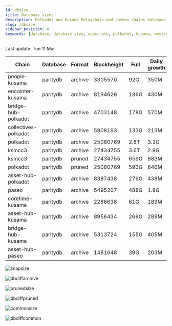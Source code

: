 ```yaml
---
id: dbsize
title: Database sizes
description: Polkadot and Kusama Relaychain and common chains database sizes
slug: /dbsize
sidebar_position: 4
keywords: [database, database size, substrate, polkadot, kusama, westend]
---
```



Last update: Tue 11 Mar

| Chain    | Database   | Format | Blockheight | Full         | Daily growth |
| ------------------------| ----------- | -------- | ------- | ---------- | ----- | 
| people-kusama | paritydb | archive | 3305570 | 92G | 350M |
| encointer-kusama | paritydb | archive | 8194626 | 186G | 430M |
| bridge-hub-polkadot | paritydb | archive | 4703148 | 178G | 570M |
| collectives-polkadot | paritydb | archive | 5908193 | 133G | 213M |
| polkadot | paritydb | archive | 25080769 | 2.8T | 3.1G |
| ksmcc3 | paritydb | archive | 27434755 | 3.6T | 2.9G |
| ksmcc3 | paritydb | pruned | 27434755 | 659G | 883M |
| polkadot | paritydb | pruned | 25080769 | 593G | 846M |
| asset-hub-polkadot | paritydb | archive | 8387438 | 276G | 438M |
| paseo | paritydb | archive | 5495207 | 488G | 1.8G |
| coretime-kusama | paritydb | archive | 2286638 | 61G | 189M |
| asset-hub-kusama | paritydb | archive | 8956434 | 269G | 289M |
| bridge-hub-kusama | paritydb | archive | 5313724 | 155G | 405M |
| asset-hub-paseo | paritydb | archive | 1481648 | 39G | 203M |

![snapsize](/img/archivesize.png)

![dbdiffarchive](/img/dbdiffrelay.png)

![prunedsize](/img/prunedsize.png)

![dbdiffpruned](/img/dbdiffpruned.png)

![commonsize](/img/commonsize.png)

![dbdiffcommon](/img/dbdiffcommon.png)
